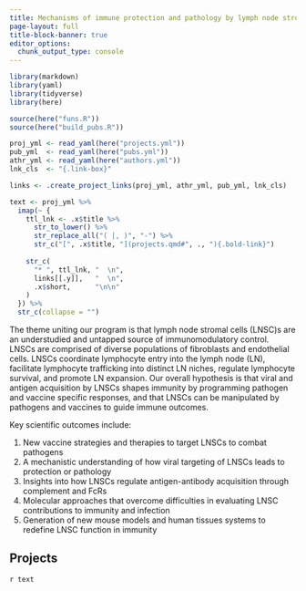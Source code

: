 ```yaml
---
title: Mechanisms of immune protection and pathology by lymph node stromal cells
page-layout: full
title-block-banner: true
editor_options: 
  chunk_output_type: console
---
```


```r
library(markdown)
library(yaml)
library(tidyverse)
library(here)

source(here("funs.R"))
source(here("build_pubs.R"))

proj_yml <- read_yaml(here("projects.yml"))
pub_yml  <- read_yaml(here("pubs.yml"))
athr_yml <- read_yaml(here("authors.yml"))
lnk_cls  <- "{.link-box}"

links <- .create_project_links(proj_yml, athr_yml, pub_yml, lnk_cls)

text <- proj_yml %>%
  imap(~ {
    ttl_lnk <- .x$title %>%
      str_to_lower() %>%
      str_replace_all("( |, )", "-") %>%
      str_c("[", .x$title, "](projects.qmd#", ., "){.bold-link}")
    
    str_c(
      "* ", ttl_lnk, "  \n",
      links[[.y]],   "  \n",
      .x$short,      "\n\n"
    )
  }) %>%
  str_c(collapse = "")
```

The theme uniting our program is that lymph node stromal cells (LNSC)s are an
understudied and untapped source of immunomodulatory control.
LNSCs are comprised of diverse populations of fibroblasts and endothelial cells.
LNSCs coordinate lymphocyte entry into the lymph node (LN), facilitate
lymphocyte trafficking into distinct LN niches, regulate lymphocyte survival,
and promote LN expansion.
Our overall hypothesis is that viral and antigen acquisition by LNSCs shapes
immunity by programming pathogen and vaccine specific responses, and that LNSCs
can be manipulated by pathogens and vaccines to guide immune outcomes.

Key scientific outcomes include:

1. New vaccine strategies and therapies to target LNSCs to combat pathogens
2. A mechanistic understanding of how viral targeting of LNSCs leads to
protection or pathology
3. Insights into how LNSCs regulate antigen-antibody acquisition through
complement and FcRs
4. Molecular approaches that overcome difficulties in evaluating LNSC
contributions to immunity and infection
5. Generation of new mouse models and human tissues systems to redefine LNSC
function in immunity

## Projects

`r text`
